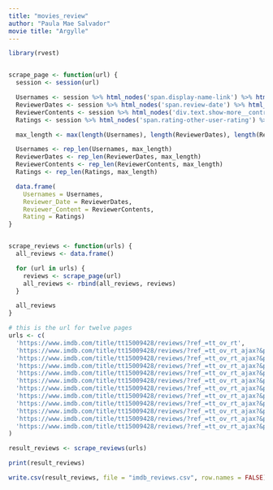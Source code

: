 ```yaml
---
title: "movies_review"
author: "Paula Mae Salvador"
movie title: "Argylle"
---
```


```r
library(rvest)


scrape_page <- function(url) {
  session <- session(url)

  Usernames <- session %>% html_nodes('span.display-name-link') %>% html_text()
  ReviewerDates <- session %>% html_nodes('span.review-date') %>% html_text()
  ReviewerContents <- session %>% html_nodes('div.text.show-more__control') %>% html_text()
  Ratings <- session %>% html_nodes('span.rating-other-user-rating') %>% html_text()

  max_length <- max(length(Usernames), length(ReviewerDates), length(ReviewerContents), length(Ratings))

  Usernames <- rep_len(Usernames, max_length)
  ReviewerDates <- rep_len(ReviewerDates, max_length)
  ReviewerContents <- rep_len(ReviewerContents, max_length)
  Ratings <- rep_len(Ratings, max_length)

  data.frame(
    Usernames = Usernames,
    Reviewer_Date = ReviewerDates,
    Reviewer_Content = ReviewerContents,
    Rating = Ratings)
}


scrape_reviews <- function(urls) {
  all_reviews <- data.frame()

  for (url in urls) {
    reviews <- scrape_page(url)
    all_reviews <- rbind(all_reviews, reviews)
  }

  all_reviews
}

# this is the url for twelve pages 
urls <- c(
  'https://www.imdb.com/title/tt15009428/reviews/?ref_=tt_ov_rt',
  'https://www.imdb.com/title/tt15009428/reviews/?ref_=tt_ov_rt_ajax?&paginationKey=g4w6ddbmqyzdo6ic4oxwjnrtqprm2cj334ptb6xeadd74w35pjt6ubc6pe3fvmzdb4d5yitxog6cpty22ex4i4jl3nks6',
  'https://www.imdb.com/title/tt15009428/reviews/?ref_=tt_ov_rt_ajax?&paginationKey=g4w6ddbmqyzdo6ic4oxwjnzsr7s4sary3qnd36hpapdp4tttfjrkic22oi2f7mryocj3d4ekjilyaeamq3cblvxqj3ha',
  'https://www.imdb.com/title/tt15009428/reviews/?ref_=tt_ov_rt_ajax?&paginationKey=g4w6ddbmqyzdo6ic4oxwjnbxqptmsbbz2mkd56xpb7cpywt5pjt6ubc6pe4f3pzkb4d3jplaom7jqpnwjtiqjsjj42tyu',
  'https://www.imdb.com/title/tt15009428/reviews/?ref_=tt_ov_rt_ajax?&paginationKey=g4w6ddbmqyzdo6ic4oxwjnbqqlu4oab53qkdz6pjapdpewt5pjt6ubc5oazfzpzjb4dsqmexksk64bvghmfpja2tcj3py',
  'https://www.imdb.com/title/tt15009428/reviews/?ref_=tt_ov_rt_ajax?&paginationKey=g4w6ddbmqyzdo6ic4oxwjnjwr3tmmar32ipdr7hiahe72v35pjt6ubc5oa4v7pzmb4d6uedga5ldljcdok2ztddhm6vm4',
  'https://www.imdb.com/title/tt15009428/reviews/?ref_=tt_ov_rt_ajax?&paginationKey=g4w6ddbmqyzdo6ic4oxwjnjqr7umubzy3umtz7pfb3dpqv3hoq366sssoyyvznrddz4k5h3zjbmcrndrkfclibb4psryvya',
  'https://www.imdb.com/title/tt15009428/reviews/?ref_=tt_ov_rt_ajax?&paginationKey=g4w6ddbmqyzdo6ic4oxwjmrzrds4sbrz3ikdr7xja7bp6u3eoq366sssoyyv7mrldb4k4dnevhk7yzufffopq67elbzneki',
  'https://www.imdb.com/title/tt15009428/reviews/?ref_=tt_ov_rt_ajax?&paginationKey=g4w6ddbmqyzdo6ic4oxwjmrurhtm2art3ypt77xeb3epyul5pjt6ubc5oazftmzdb4d4jnfn7oogasetvr5bfmuh2hiqw',
  'https://www.imdb.com/title/tt15009428/reviews/?ref_=tt_ov_rt_ajax?&paginationKey=g4w6ddbmqyzdo6ic4oxwjmrtrxqmobzz34kdb7xlaxc7yu35pjt6ubc5oa3fxnrdb4d2lvhmjczehvv3qbgqufmw4fjec',
  'https://www.imdb.com/title/tt15009428/reviews/?ref_=tt_ov_rt_ajax?&paginationKey=g4w6ddbmqyzdo6ic4oxwjmzyqltmqaj43imdx4hjadap4ul5pjt6ubc5oezf5mrib4d3gl753rrydghjcynydfuxjh6li',
  'https://www.imdb.com/title/tt15009428/reviews/?ref_=tt_ov_rt_ajax?&paginationKey=g4w6ddbmqyzdo6ic4oxwjmzwrdrmmazz34kd54pob7bpwvtgoq366sssoyyvznrncv4k5wmfjiaz2mpoaqnjbp4l6opfrvy'
)

result_reviews <- scrape_reviews(urls)

print(result_reviews)

write.csv(result_reviews, file = "imdb_reviews.csv", row.names = FALSE)
```
